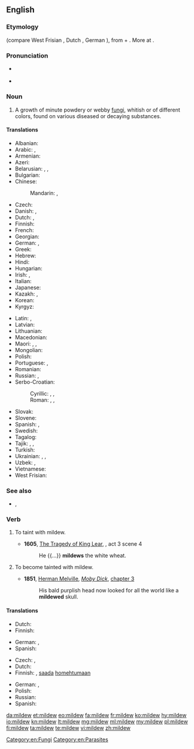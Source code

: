 ==English==

===Etymology===
{{etyl|ang|en}} {{m|ang|meledēaw||honeydew}} (compare West Frisian {{m|fy|moaldau}}, Dutch {{m|nl|meeldauw}}, German {{m|de|Mehltau}}), from {{etyl|gem-pro|en}} {{m|gem-pro|*mili||honey}} + {{m|gem-pro|*dawwō||dew}}. More at {{l|en|dew}}.

===Pronunciation===
* {{a|UK}} {{IPA|/ˈmɪl.djuː/|lang=en}}
* {{a|US}} {{IPA|/ˈmɪl.d(j)u/|lang=en}}

===Noun===
{{en-noun|-}}

# {{lb|en|plant disease}} A growth of minute powdery or webby [[Fungi|fungi]], whitish or of different colors, found on various diseased or decaying substances.

====Translations====
{{trans-top|growth of minute fungi}}
* Albanian: {{t+|sq|myk|m}}
* Arabic: {{t|ar|تَعَفُّن|m}}, {{t|ar|عُفُونَة|f}}
* Armenian: {{t+|hy|բորբոս}}
* Azeri: {{t|az|kif}}
* Belarusian: {{t|be|цвіль|f|sc=Cyrl}}, {{t|be|пле́сня|f|sc=Cyrl}}, {{t|be|бро́сня|f|sc=Cyrl}}
* Bulgarian: {{t+|bg|пле́сен|f|sc=Cyrl}}
* Chinese:
*: Mandarin: {{t+|cmn|霉菌|tr=méijūn|sc=Hani}}, {{t+|cmn|霉|tr=méi|sc=Hani}}
* Czech: {{t+|cs|plíseň|f}}
* Danish: {{t+|da|meldug}}, {{t|da|mug|n|c}}
* Dutch: {{t+|nl|schimmel|m}}, {{t|nl|meeldauw|m}}
* Finnish: {{t+|fi|home}}
* French: {{t+|fr|mildiou|m}}
* Georgian: {{t|ka|ობი|sc=Geor}}
* German: {{t+|de|Mehltau|m}}, {{t+|de|Schimmel|m}}
* Greek: {{t+|el|μούχλα|f|sc=Grek}}
* Hebrew: {{t+|he|טַחַב|m|tr=takhav|sc=Hebr}}
* Hindi: {{t|hi|फफूंदी|sc=Deva}}
* Hungarian: {{t+|hu|lisztharmat}}
* Irish: {{t|ga|caonach liath|m}}, {{t|ga|coincleach|f}}
* Italian: {{t+|it|muffa|f}}
* Japanese: {{t+|ja|黴|tr=かび, kabi|sc=Jpan}}
* Kazakh: {{t|kk|зай|sc=Cyrl}}, {{t|kk|зең|sc=Cyrl}}
* Korean: {{t|ko|곰팡이|sc=Kore}}
* Kyrgyz: {{t|ky|көк дат|sc=Cyrl}}
{{trans-mid}}
* Latin: {{t|la|aurūgō|f}}, {{t|la|rōbīgō|f}}
* Latvian: {{t|lv|pelējums|m}}
* Lithuanian: {{t|lt|miltligė|f}}
* Macedonian: {{t|mk|му́вла|f|sc=Cyrl}}
* Maori: {{t|mi|kūpā}}, {{t|mi|kāhekaheka}}, {{t|mi|hōpurupuru}}
* Mongolian: {{t+|mn|хөгц|sc=Cyrl}}
* Polish: {{t+|pl|pleśń|f}}
* Portuguese: {{t|pt|míldio|m}}, {{t+|pt|mofo|m}}
* Romanian: {{t+|ro|mucegai}}
* Russian: {{t+|ru|пле́сень|f}}, {{t+|ru|ми́лдью|f}}
* Serbo-Croatian:
*: Cyrillic: {{t|sh|плесан|f}}, {{t|sh|плијесан|f}}, {{t|sh|буђ|m|f}}
*: Roman: {{t+|sh|plesan|f}}, {{t+|sh|plijesan|f}}, {{t+|sh|buđ|m|f}}
* Slovak: {{t+|sk|pleseň|f}}
* Slovene: {{t|sl|plesen|f}}
* Spanish: {{t+|es|moho|m}}, {{t|es|mildiu}}
* Swedish: {{t+|sv|mjöldagg}}
* Tagalog: {{t|tl|tagulamin}}
* Tajik: {{t|tg|мағор|sc=Cyrl}}, {{t|tg|пӯпанак|sc=Cyrl}}, {{t|tg|карра|sc=Cyrl}}
* Turkish: {{t+|tr|küf}}
* Ukrainian: {{t|uk|плі́снява|sc=Cyrl}}, {{t+|uk|цвіль|f|sc=Cyrl}}, {{t+|uk|плі́сень|f|sc=Cyrl}}
* Uzbek: {{t+|uz|mogʻor}}, {{t+|uz|poʻpanak}}
* Vietnamese: {{t+|vi|mốc}}
* West Frisian: {{t|fy|skimmel}}
{{trans-bottom}}

===See also===
* {{l|en|mould}}, {{l|en|mold}}

===Verb===
{{en-verb}}

# {{lb|en|transitive}} To taint with mildew.
#* '''1605''', [[s:The Tragedy of King Lear|The Tragedy of King Lear]], {{w|William Shakespeare}}, act 3 scene 4
#*: He {{...}} '''mildews''' the white wheat.
# {{lb|en|intransitive}} To become tainted with mildew.
#* '''1851''', [[w:Herman Melville|Herman Melville]], ''[[w:Moby Dick|Moby Dick]]'', [[s:Moby-Dick/Chapter 3|chapter 3]]
#*: His bald purplish head now looked for all the world like a '''mildewed''' skull.

====Translations====
{{trans-top|to taint with mildew}}
* Dutch: {{t|nl|met meeldauw bedekken}}
* Finnish: {{t+|fi|homehduttaa}}
{{trans-mid}}
* German: {{t+|de|schimmeln}}, {{t+|de|verschimmeln}}
* Spanish: {{t+|es|enmohecer}}
{{trans-bottom}}

{{trans-top|to become tainted with mildew}}
* Czech: {{t|cs|zplesnivět}}, {{t|cs|plesnivět}}
* Dutch: {{t+|nl|beschimmelen}}
* Finnish: {{t+|fi|homehtua}}, [[saada]] [[homehtua|homehtumaan]]
{{trans-mid}}
* German: {{t+|de|verschimmeln}}, {{t+|de|schimmeln}}
* Polish: {{t|pl|pleśnieć|impf}}
* Russian: {{t+|ru|плесневе́ть|impf}}
* Spanish: {{t+|es|enmohecer}}
{{trans-bottom}}

[[Category:en:Fungi]]
[[Category:en:Parasites]]

[[da:mildew]]
[[et:mildew]]
[[eo:mildew]]
[[fa:mildew]]
[[fr:mildew]]
[[ko:mildew]]
[[hy:mildew]]
[[io:mildew]]
[[kn:mildew]]
[[lt:mildew]]
[[mg:mildew]]
[[ml:mildew]]
[[my:mildew]]
[[pl:mildew]]
[[fi:mildew]]
[[ta:mildew]]
[[te:mildew]]
[[vi:mildew]]
[[zh:mildew]]